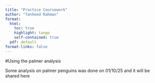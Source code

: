 ```yaml
---
title: "Practice Coursework"
author: "Tanheed Rahman"
format:
  html:
    toc: true
    highlight: tango
    self-contained: true
  pdf: default
format-links: false
---
```


#Using the palmer analysis

Some analysis on palmer penguins was done on 01/10/25 and it will be shared here

